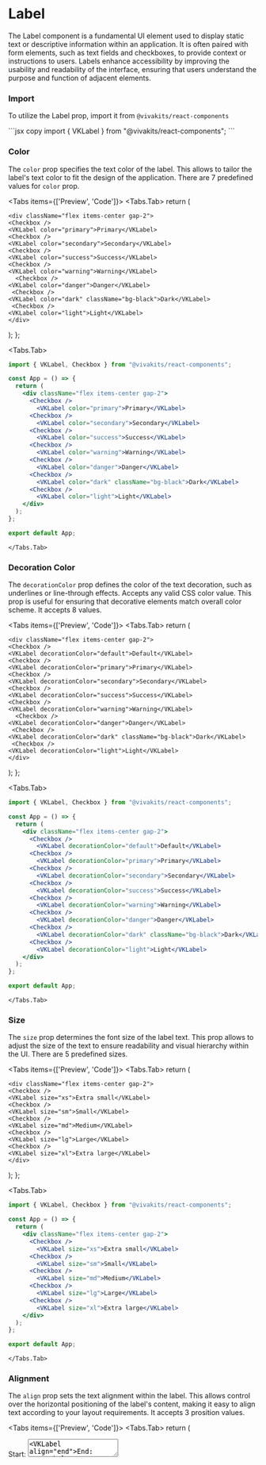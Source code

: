 
# Label

The Label component is a fundamental UI element used to display static text or descriptive information within an application. It is often paired with form elements, such as text fields and checkboxes, to provide context or instructions to users. Labels enhance accessibility by improving the usability and readability of the interface, ensuring that users understand the purpose and function of adjacent elements.

### Import 
To utilize the Label prop, import it from `@vivakits/react-components`

<Tabs items={[]}>
  <Tabs.Tab>
```jsx copy
import { VKLabel } from "@vivakits/react-components";
```
    </Tabs.Tab>
 </Tabs>


### Color

The `color` prop specifies the text color of the label. This allows to tailor the label's text color to fit the design of the application. There are 7 predefined values for `color` prop.


<Tabs items={['Preview', 'Code']}>
<Tabs.Tab>
  return (

    <div className="flex items-center gap-2">
    <Checkbox />
    <VKLabel color="primary">Primary</VKLabel>
    <Checkbox />
    <VKLabel color="secondary">Secondary</VKLabel>
    <Checkbox />
    <VKLabel color="success">Success</VKLabel>
    <Checkbox />
    <VKLabel color="warning">Warning</VKLabel>
      <Checkbox />
    <VKLabel color="danger">Danger</VKLabel>
     <Checkbox />
    <VKLabel color="dark" className="bg-black">Dark</VKLabel>
     <Checkbox />
    <VKLabel color="light">Light</VKLabel>
    </div>
);
};

<LabelColor />
  </Tabs.Tab>

  <Tabs.Tab>
```jsx copy
import { VKLabel, Checkbox } from "@vivakits/react-components";

const App = () => {
  return (
    <div className="flex items-center gap-2">
      <Checkbox />
        <VKLabel color="primary">Primary</VKLabel>
      <Checkbox />
        <VKLabel color="secondary">Secondary</VKLabel>
      <Checkbox />
        <VKLabel color="success">Success</VKLabel>
      <Checkbox />
        <VKLabel color="warning">Warning</VKLabel>
      <Checkbox />
        <VKLabel color="danger">Danger</VKLabel>
      <Checkbox />
        <VKLabel color="dark" className="bg-black">Dark</VKLabel>
      <Checkbox />
        <VKLabel color="light">Light</VKLabel>
    </div>
  );
};

export default App;
```
    </Tabs.Tab>
 </Tabs>

### Decoration Color
The `decorationColor` prop defines the color of the text decoration, such as underlines or line-through effects. Accepts any valid CSS color value. This prop is useful for ensuring that decorative elements match overall color scheme. It accepts 8 values.


<Tabs items={['Preview', 'Code']}>
<Tabs.Tab>
  return (

    <div className="flex items-center gap-2">
    <Checkbox />
    <VKLabel decorationColor="default">Default</VKLabel>
    <Checkbox />
    <VKLabel decorationColor="primary">Primary</VKLabel>
    <Checkbox />
    <VKLabel decorationColor="secondary">Secondary</VKLabel>
    <Checkbox />
    <VKLabel decorationColor="success">Success</VKLabel>
    <Checkbox />
    <VKLabel decorationColor="warning">Warning</VKLabel>
      <Checkbox />
    <VKLabel decorationColor="danger">Danger</VKLabel>
     <Checkbox />
    <VKLabel decorationColor="dark" className="bg-black">Dark</VKLabel>
     <Checkbox />
    <VKLabel decorationColor="light">Light</VKLabel>
    </div>
);
};

<LabelDecorationColor />
  </Tabs.Tab>

  <Tabs.Tab>
```jsx copy
import { VKLabel, Checkbox } from "@vivakits/react-components";

const App = () => {
  return (
    <div className="flex items-center gap-2">
      <Checkbox />
        <VKLabel decorationColor="default">Default</VKLabel>
      <Checkbox />
        <VKLabel decorationColor="primary">Primary</VKLabel>
      <Checkbox />
        <VKLabel decorationColor="secondary">Secondary</VKLabel>
      <Checkbox />
        <VKLabel decorationColor="success">Success</VKLabel>
      <Checkbox />
        <VKLabel decorationColor="warning">Warning</VKLabel>
      <Checkbox />
        <VKLabel decorationColor="danger">Danger</VKLabel>
      <Checkbox />
        <VKLabel decorationColor="dark" className="bg-black">Dark</VKLabel>
      <Checkbox />
        <VKLabel decorationColor="light">Light</VKLabel>
    </div>
  );
};

export default App;
```
    </Tabs.Tab>
 </Tabs>


### Size

The `size` prop determines the font size of the label text. This prop allows to adjust the size of the text to ensure readability and visual hierarchy within the UI. There are 5 predefined sizes.

<Tabs items={['Preview', 'Code']}>
<Tabs.Tab>
  return (

    <div className="flex items-center gap-2">
    <Checkbox />
    <VKLabel size="xs">Extra small</VKLabel>
    <Checkbox />
    <VKLabel size="sm">Small</VKLabel>
    <Checkbox />
    <VKLabel size="md">Medium</VKLabel>
    <Checkbox />
    <VKLabel size="lg">Large</VKLabel>
    <Checkbox />
    <VKLabel size="xl">Extra large</VKLabel>
    </div>
);
};

<LabelSize />
  </Tabs.Tab>

  <Tabs.Tab>
```jsx copy
import { VKLabel, Checkbox } from "@vivakits/react-components";

const App = () => {
  return (
    <div className="flex items-center gap-2">
      <Checkbox />
        <VKLabel size="xs">Extra small</VKLabel>
      <Checkbox />
        <VKLabel size="sm">Small</VKLabel>
      <Checkbox />
        <VKLabel size="md">Medium</VKLabel>
      <Checkbox />
        <VKLabel size="lg">Large</VKLabel>
      <Checkbox />
        <VKLabel size="xl">Extra large</VKLabel>
    </div>
  );
};

export default App;
```
    </Tabs.Tab>
 </Tabs>




### Alignment

The `align` prop sets the text alignment within the label. This allows control over the horizontal positioning of the label's content, making it easy to align text according to your layout requirements. It accepts 3 prosition values.

<Tabs items={['Preview', 'Code']}>
<Tabs.Tab>
  return (
    <div className="flex items-center gap-2">
    <VKLabel align="start">Start:</VKLabel>
        <Textarea />
      <VKLabel align="end">End:</VKLabel>
        <Textarea />
      <VKLabel align="center">Center:</VKLabel>
        <Textarea />
    </div>
);
};

<LabelAlign />
  </Tabs.Tab>

  <Tabs.Tab>
```jsx copy
import { VKLabel, Textarea } from "@vivakits/react-components";

const App = () => {
  return (
    <div className="flex items-center gap-2">
      <VKLabel align="start">Start:</VKLabel>
        <Textarea />
      <VKLabel align="end">End:</VKLabel>
        <Textarea />
      <VKLabel align="center">Center:</VKLabel>
        <Textarea />
    </div>
  );
};

export default App;
```
    </Tabs.Tab>
 </Tabs>


### Font Family

The `fontFamily` specifies the font family for the label text. This allows to use custom fonts to match your brand's typography. 4 types are allowed for this.

<Tabs items={['Preview', 'Code']}>
<Tabs.Tab>
  return (
    <div className="flex items-center gap-3">
    <Checkbox />
    <VKLabel fontFamily="default">Default</VKLabel>
    <Checkbox />
    <VKLabel fontFamily="mono">Mono</VKLabel>
    <Checkbox />
    <VKLabel fontFamily="sans">Sans</VKLabel>
    <Checkbox />
    <VKLabel fontFamily="sansSerif">Sans Serif</VKLabel> 
      
    </div>
);
};

<LabelFontFamily />
  </Tabs.Tab>

  <Tabs.Tab>
```jsx copy
import { VKLabel, Textarea } from "@vivakits/react-components";

const App = () => {
  return (
    <div className="flex items-center gap-3">
      <Checkbox />
        <VKLabel fontFamily="default">Default</VKLabel>
      <Checkbox />
        <VKLabel fontFamily="mono">Mono</VKLabel>
      <Checkbox />
        <VKLabel fontFamily="sans">Sans</VKLabel>
      <Checkbox />
        <VKLabel fontFamily="sansSerif">Sans Serif</VKLabel> 
    </div>
  );
};

export default App;
```
    </Tabs.Tab>
 </Tabs>



### Decoration

The `decoration` prop defines the text decoration style, such as `underline` `overline` or `line-through`. This prop enables you to add visual emphasis to the text, which can be useful for indicating links, completed tasks, or other special statuses. There are 4 variants of this.

<Tabs items={['Preview', 'Code']}>
<Tabs.Tab>
  return (
    <div className="flex items-center gap-3">
    <VKRadioButton />
    <VKLabel decoration="underline">Underline</VKLabel>
    <VKRadioButton />
    <VKLabel decoration="overline">Overline</VKLabel>
    <VKRadioButton />
    <VKLabel decoration="lineThrough">Line Through</VKLabel>
    <VKRadioButton />
    <VKLabel decoration="none">None</VKLabel>
    </div>
);
};

<LabelDecoration />
  </Tabs.Tab>

  <Tabs.Tab>
```jsx copy
import { VKLabel, VKRadioButton } from "@vivakits/react-components";

const App = () => {
  return (
    <div className="flex items-center gap-3">
      <VKRadioButton />
        <VKLabel decoration="underline">Underline</VKLabel>
      <VKRadioButton />
        <VKLabel decoration="overline">Overline</VKLabel>
      <VKRadioButton />
        <VKLabel decoration="lineThrough">Line Through</VKLabel>
      <VKRadioButton />
       <VKLabel decoration="none">None</VKLabel>
    </div>
  );
};

export default App;
```
    </Tabs.Tab>
 </Tabs>



### Word spacing

The `wordSpacing` prop sets the spacing between words in the label text. This prop allows to adjust the spacing to improve readability or to achieve a specific visual effect. The are 6 possible values. 

<Tabs items={['Preview', 'Code']}>
<Tabs.Tab>
  return (
    <div className="flex items-center gap-3">
    <VKRadioButton />
    <VKLabel wordSpacing="tighter">Tighter spacing</VKLabel>
    <VKRadioButton />
    <VKLabel wordSpacing="tight">Tight spacing</VKLabel>
    <VKRadioButton />
    <VKLabel wordSpacing="normal">Normal spacing</VKLabel>
    <VKRadioButton />
    <VKLabel wordSpacing="wide">Wide spacing</VKLabel>
    <VKRadioButton />
    <VKLabel wordSpacing="wider">Wider spacing</VKLabel>
    <VKRadioButton />
    <VKLabel wordSpacing="widest">Widest spacing</VKLabel>
    </div>
);
};

<LabelWordSpacing />
  </Tabs.Tab>

  <Tabs.Tab>
```jsx copy
import { VKLabel, VKRadioButton } from "@vivakits/react-components";

const App = () => {
  return (
    <div className="flex items-center gap-3">
      <VKRadioButton />
        <VKLabel wordSpacing="tighter">Tighter spacing</VKLabel>
      <VKRadioButton />
        <VKLabel wordSpacing="tight">Tight spacing</VKLabel>
      <VKRadioButton />
        <VKLabel wordSpacing="normal">Normal spacing</VKLabel>
      <VKRadioButton />
        <VKLabel wordSpacing="wide">Wide spacing</VKLabel>
      <VKRadioButton />
        <VKLabel wordSpacing="wider">Wider spacing</VKLabel>
      <VKRadioButton />
        <VKLabel wordSpacing="widest">Widest spacing</VKLabel>
    </div>
  );
};

export default App;
```
    </Tabs.Tab>
 </Tabs>


### Weight

The `weight` prop specifies the font weight of the label text. Accepts 10 predefined values. This allows to make the text appear bolder or lighter to enhance emphasis or match the design specifications.

<Tabs items={['Preview', 'Code']}>
<Tabs.Tab>
  return (
    <div className="flex items-center gap-3">
    <VKRadioButton />
    <VKLabel weight="default">Default</VKLabel>
    <VKRadioButton />
    <VKLabel weight="100">100</VKLabel>
    <VKRadioButton />
    <VKLabel weight="200">200</VKLabel>
    <VKRadioButton />
    <VKLabel weight="300">300</VKLabel>
    <VKRadioButton />
    <VKLabel weight="400">400</VKLabel>
    <VKRadioButton />
    <VKLabel weight="500">500</VKLabel>
    <VKRadioButton />
    <VKLabel weight="600">600</VKLabel>
    <VKRadioButton />
    <VKLabel weight="700">700</VKLabel>
    <VKRadioButton />
    <VKLabel weight="800">800</VKLabel>
    <VKRadioButton />
    <VKLabel weight="900">900</VKLabel>
    </div>
);
};

<LabelWeight />
  </Tabs.Tab>

  <Tabs.Tab>
```jsx copy
import { VKLabel, VKRadioButton } from "@vivakits/react-components";

const App = () => {
  return (
    <div className="flex items-center gap-3">
      <VKRadioButton />
        <VKLabel weight="default">Default</VKLabel>
      <VKRadioButton />
       <VKLabel weight="100">100</VKLabel>
      <VKRadioButton />
        <VKLabel weight="200">200</VKLabel>
      <VKRadioButton />
        <VKLabel weight="300">300</VKLabel>
      <VKRadioButton />
        <VKLabel weight="400">400</VKLabel>
      <VKRadioButton />
        <VKLabel weight="500">500</VKLabel>
      <VKRadioButton />
        <VKLabel weight="600">600</VKLabel>
      <VKRadioButton />
        <VKLabel weight="700">700</VKLabel>
      <VKRadioButton />
        <VKLabel weight="800">800</VKLabel>
      <VKRadioButton />
        <VKLabel weight="900">900</VKLabel>
    </div>
  );
};

export default App;
```
    </Tabs.Tab>
 </Tabs>



### isRequired

This is a boolean prop indicating whether the field associated with this label is required or not. This can be controlled using `isRequired` prop.

<Tabs items={['Preview', 'Code']}>
<Tabs.Tab>
  return (
    <div className="flex items-center gap-2">
    <VKLabel isRequired>Name:</VKLabel>
    <Input placeholder="Enter your beautiful name" size="md" rounded="md"/>
    </div>
);
};

<LabelIsRequired />
  </Tabs.Tab>

  <Tabs.Tab>
```jsx copy
import { VKLabel, Input } from "@vivakits/react-components";

const App = () => {
  return (
    <div className="flex items-center gap-2">
      <VKLabel isRequired>Name:</VKLabel>
      <Input placeholder="Enter your beautiful name" size="md" rounded="md"/>
    </div>
  );
};

export default App;
    
```
    </Tabs.Tab>
 </Tabs>

### isDisabled

This is a boolean prop that specifies whether the label should appear as disabled or not. It can be controlled using `isDisabled`
prop

<Tabs items={['Preview', 'Code']}>
<Tabs.Tab>
  return (
    <div className="flex items-center gap-2">
    <VKLabel isDisabled>Name:</VKLabel>
    <Input placeholder="Enter your beautiful name" size="md" rounded="md" />
    </div>
);
};

<LabelIsDisabled />
  </Tabs.Tab>

  <Tabs.Tab>
```jsx copy
import { VKLabel, Input } from "@vivakits/react-components";

const App = () => {
  return (
    <div className="flex items-center gap-2">
      <VKLabel isDisabled>Name:</VKLabel>
      <Input placeholder="Enter your beautiful name" size="md" rounded="md" />
    </div>
  );
};

export default App;
```
    </Tabs.Tab>
 </Tabs>


### hasError

If `true`, applies styles indicating that the label is associated with a field that has an error. This usually involves changing the text color to red to signify an error, helping to draw the user's attention to the problematic field.

<Tabs items={['Preview', 'Code']}>
<Tabs.Tab>
  return (
    <div>
    <VKLabel hasError isRequired>Email address:</VKLabel>
    <Input placeholder="Enter your email address" size="md" rounded="md" />
    </div>
);
};

<LabelHasError />
  </Tabs.Tab>

  <Tabs.Tab>
```jsx copy
import { VKLabel, Input } from "@vivakits/react-components";

const App = () => {
  return (
    <div>
      <VKLabel hasError isRequired>Email address:</VKLabel>
        <Input placeholder="Enter your email address" size="md" rounded="md" />
    </div>
  );
};

export default App;
```
    </Tabs.Tab>
 </Tabs>


### italic
If `italic` prop is set to `true`, it renders the label text in italic. This can be useful for emphasizing certain words or phrases within the label.

<Tabs items={['Preview', 'Code']}>
<Tabs.Tab>
  return (
    <div>
    <VKLabel italic color="primary">Describe yourself:</VKLabel>
    <Textarea placeholder="Describe yourself" size="md" rounded="md" />
    </div>
);
};

<LabelItalic />
  </Tabs.Tab>

  <Tabs.Tab>
```jsx copy
import { VKLabel, Textarea } from "@vivakits/react-components";

const App = () => {
  return (
    <div>
      <VKLabel italic color="primary">Describe yourself:</VKLabel>
        <Textarea placeholder="Describe yourself" size="md" rounded="md" />
    </div>
  );
};

export default App;
```
    </Tabs.Tab>
 </Tabs>



### bold
If `bold` prop is set to true, it renders the label text in bold. This can help to highlight important information or headings.

<Tabs items={['Preview', 'Code']}>
<Tabs.Tab>
  return (
    <div className="flex items-center gap-2">
    <Checkbox/>
    <VKLabel bold>Accept terms and conditions</VKLabel>
    </div>
);
};

<LabelBold />
  </Tabs.Tab>

  <Tabs.Tab>
```jsx copy
import { VKLabel, Textarea } from "@vivakits/react-components";

const App = () => {
  return (
    <div className="flex items-center gap-2">
      <Checkbox/>
        <VKLabel bold>Accept terms and conditions</VKLabel>
    </div>
  );
};

export default App;
```
    </Tabs.Tab>
 </Tabs>


### gutterBottom
If `gutterBottom` is set to true, it adds spacing below the label. This is useful for creating visual separation between the label and subsequent elements.

<Tabs items={['Preview', 'Code']}>
<Tabs.Tab>
  return (
    <div>
      <VKLabel gutterBottom >Gutter bottom</VKLabel>
        <Textarea size="md" rounded="md" />
      
    </div>
);
};

<LabelGutterBottom />
  </Tabs.Tab>

  <Tabs.Tab>
```jsx copy
import { VKLabel, Textarea } from "@vivakits/react-components";

const App = () => {
  return (
    <div>
      <VKLabel gutterBottom >Gutter bottom</VKLabel>
        <Textarea size="md" rounded="md" />
    </div>
  );
};

export default App;
```
    </Tabs.Tab>
 </Tabs>

### gutterTop
If `gutterTop` is set to true, it adds spacing below the label. This is useful for creating visual separation between the label and subsequent elements.

<Tabs items={['Preview', 'Code']}>
<Tabs.Tab>
  return (
    <div>
    <VKLabel gutterTop>Gutter top</VKLabel>
    <Textarea size="md" rounded="md" />
    </div>
);
};

<LabelGutterTop />
  </Tabs.Tab>

  <Tabs.Tab>
```jsx copy
import { VKLabel, Textarea } from "@vivakits/react-components";

const App = () => {
  return (
    <div>
      <VKLabel gutterTop>Gutter top</VKLabel>
        <Textarea size="md" rounded="md" />
    </div>
  );
};

export default App;
```
    </Tabs.Tab>
 </Tabs>


### disableCopy
If `disableCopy` is set to true, prevents the text of the label from being copied to the clipboard. This can be useful in scenarios where the label contains sensitive information or where you want to prevent users from copying certain text.

<Tabs items={['Preview', 'Code']}>
<Tabs.Tab>
  return (
    <div>
    <VKLabel disableCopy color="primary">Describe yourself:</VKLabel>
    <Textarea placeholder="Describe yourself" size="lg" rounded="md" />
    </div>
);
};

<LabelDisableCopy />
  </Tabs.Tab>

  <Tabs.Tab>
```jsx copy
import { VKLabel, Textarea } from "@vivakits/react-components";

const App = () => {
  return (
    <div>
      <VKLabel disableCopy color="primary">Describe yourself:</VKLabel>
        <Textarea placeholder="Describe yourself" size="md" rounded="md" />
    </div>
  );
};

export default App;
```
    </Tabs.Tab>
 </Tabs>



### Example
Below are few examples for the usage of Label component 


<Tabs items={['Preview', 'Code']}>
<Tabs.Tab>
  return (
    <div className="flex flex-col gap-1">
    <VKLabel bold gutterBottom>Choose topics you are interested in:</VKLabel>
    <div className="flex gap-1">
    <Checkbox />
    <VKLabel>Science</VKLabel>
    </div>
    <div className="flex gap-1">
    <Checkbox />
    <VKLabel>Philosophy</VKLabel>
    </div>
    <div className="flex gap-1">
    <Checkbox />
    <VKLabel>Sports</VKLabel>
     </div>
    </div>
);
};

<LabelExample />
  </Tabs.Tab>

  <Tabs.Tab>
```jsx copy
import { VKLabel, Textarea } from "@vivakits/react-components";

const App = () => {
  return (
    <div className="flex flex-col gap-1">
      <VKLabel bold gutterBottom>Choose topics you are interested in:</VKLabel>
        <div className="flex gap-1">
          <Checkbox />
          <VKLabel>Science</VKLabel>
        </div>
        <div className="flex gap-1">
          <Checkbox />
          <VKLabel>Philosophy</VKLabel>
        </div>
        <div className="flex gap-1">
          <Checkbox />
          <VKLabel>Sports</VKLabel>
        </div>
    </div>
  );
};

export default App;
```
    </Tabs.Tab>
 </Tabs>




### API Reference

{<table>
  <thead>
    <tr>
      <th className="w-[10%]" align="left">Attribute</th>
      <th className="w-[50%]" align="left">Type</th>
      <th className="w-[30%]" align="left">Description</th>
      <th className="w-[10%]" align="left">Default</th>
    </tr>
  </thead>
  <tbody>
    <tr>
      <td>color</td>
      <td className="flex flex-wrap gap-y-2 border-none">
        <span className="badge">primary</span>
        <span className="badge">secondary</span>
        <span className="badge">success</span>
        <span className="badge">danger</span>
        <span className="badge">warning</span>
        <span className="badge">light</span>
        <span className="badge">dark</span>
      </td>
      <td>Specifies the text color of the label</td>
      <td><span className="badge">light</span></td>
    </tr>
    <tr>
      <td>decorationColor</td>
      <td className="flex flex-wrap gap-y-2 border-none">
        <span className="badge">primary</span>
        <span className="badge">secondary</span>
        <span className="badge">success</span>
        <span className="badge">danger</span>
        <span className="badge">warning</span>
        <span className="badge">light</span>
        <span className="badge">dark</span>
        <span className="badge">default</span>
      </td>
      <td>Defines the color of the text decoration</td>
      <td><span className="badge">default</span></td>
    </tr>
    <tr>
      <td>align</td>
      <td>
        <span className="badge">start</span>
        <span className="badge">end</span>
        <span className="badge">center</span>
      </td>
      <td>Sets the text alignment within the label.</td>
      <td> - </td>
    </tr>
    <tr>
      <td>size</td>
      <td className="flex flex-wrap gap-y-2 border-none">
        <span className="badge">xs</span>
        <span className="badge">sm</span>
        <span className="badge">md</span>
        <span className="badge">lg</span>
        <span className="badge">xl</span>
      </td>
      <td>Determines the font size of the label text.</td>
      <td><span className="badge">sm</span></td>
    </tr>
    <tr>
      <td>fontFamily</td>
      <td className="flex flex-wrap gap-y-2 border-none">
        <span className="badge">default</span>
        <span className="badge">sansSerif</span>
        <span className="badge">sans</span>
        <span className="badge">mono</span>
      </td>
      <td>Specifies the font family for the label text.</td>
      <td><span className="badge">default</span></td>
    </tr>
    <tr>
      <td>decoration</td>
      <td className="flex flex-wrap gap-y-2 border-none">
        <span className="badge">underline</span>
        <span className="badge">overline</span>
        <span className="badge">line-through</span>
        <span className="badge">none</span>
      </td>
      <td>Defines the text decoration style</td>
      <td><span className="badge">none</span></td>
    </tr>
    <tr>
      <td>wordSpacing</td>
      <td className="flex flex-wrap gap-y-2 border-none">
        <span className="badge">tighter</span>
        <span className="badge">tight</span>
        <span className="badge">normal</span>
        <span className="badge">wide</span>
        <span className="badge">wider</span>
        <span className="badge">widest</span>
      </td>
      <td>Sets the spacing between words in the label text</td>
      <td><span className="badge">normal</span></td>
    </tr>
    <tr>
      <td>weight</td>
      <td className="flex flex-wrap gap-y-2 border-none">
        <span className="badge">100</span>
        <span className="badge">200</span>
        <span className="badge">300</span>
        <span className="badge">400</span>
        <span className="badge">500</span>
        <span className="badge">600</span>
        <span className="badge">700</span>
        <span className="badge">800</span>
        <span className="badge">900</span>
        <span className="badge">default</span>
      </td>
      <td>Specifies the font weight of the label text</td>
      <td><span className="badge">default</span></td>
    </tr>
    <tr>
      <td>isRequired</td>
      <td>boolean</td>
      <td>if <span className="badge">true</span>, indicates that the label is for a required field</td>
      <td><span className="badge">false</span></td>
    </tr>
    <tr>
      <td>isDisabled</td>
      <td>boolean</td>
      <td>if <span className="badge">true</span>, applies styles indicating that the label is associated with a disabled field.</td>
      <td><span className="badge">false</span></td>
    </tr>
    <tr>
      <td>hasError</td>
      <td>boolean</td>
      <td>if <span className="badge">true</span>, applies styles indicating that the label is associated with a field that has an error.</td>
      <td><span className="badge">false</span></td>
    </tr>
    <tr>
      <td>italic</td>
      <td>boolean</td>
      <td>if <span className="badge">true</span>, renders the label text in italic.</td>
      <td><span className="badge">false</span></td>
    </tr>
    <tr>
      <td>bold</td>
      <td>boolean</td>
      <td>if <span className="badge">true</span>, renders the label text in bold.</td>
      <td><span className="badge">false</span></td>
    </tr>
    <tr>
      <td>gutterBottom</td>
      <td>boolean</td>
      <td>if <span className="badge">true</span>, adds spacing below the label.</td>
      <td><span className="badge">false</span></td>
    </tr>
    <tr>
      <td>gutterTop</td>
      <td>boolean</td>
      <td>if <span className="badge">true</span>, adds spacing above the label.</td>
      <td><span className="badge">false</span></td>
    </tr>
    <tr>
      <td>disableCopy</td>
      <td>boolean</td>
      <td>if <span className="badge">true</span>, prevents the text of the label from being copied to the clipboard.</td>
      <td><span className="badge">false</span></td>
    </tr>
    <tr>
      <td>className</td>
      <td>string</td>
      <td>Allows for the addition of custom CSS class names for further styling.</td>
      <td> - </td>
    </tr>
    <tr>
      <td>children</td>
      <td>string | number | React.ReactNode</td>
      <td>The content to be displayed within the label. Can be text or other React components.</td>
      <td> - </td>
    </tr>
    <tr>
      <td>translationFn</td>
      <td>function</td>
      <td>A function for translating the label text, useful for internationalization.</td>
      <td> - </td>
    </tr>
    <tr>
      <td>props</td>
      <td>object</td>
      <td>Additional props that can be spread onto the component for further customization.</td>
      <td> - </td>
    </tr>
  </tbody>
</table>}



